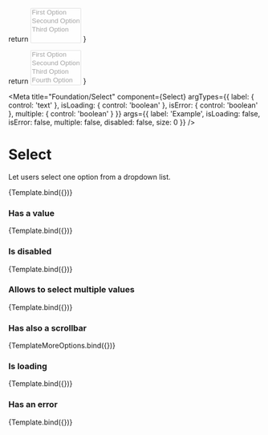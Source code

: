 
  return <Select label={label} value={value} isLoading={isLoading} isError={isError} multiple={multiple} size={size} disabled={disabled}>
      <option value='op1'>First Option</option>
      <option value="op2">Secound Option</option>
      <option value="op3">Third Option</option>
    </Select>
}

  return <Select label={label} value={value} isLoading={isLoading} isError={isError} multiple={multiple} size={size} disabled={disabled}>
      <option value='op1'>First Option</option>
      <option value="op2">Secound Option</option>
      <option value="op3">Third Option</option>
      <option value="op4">Fourth Option</option>
      <option value="op4">Fifth Option</option>
    </Select>
}

<Meta
  title="Foundation/Select"
  component={Select}
  argTypes={{
    label: {
      control: 'text'
    },
    isLoading: {
      control: 'boolean'
    },
    isError: {
      control: 'boolean'
    },
    multiple: {
      control: 'boolean'
    }
  }} args={{
    label: 'Example',
    isLoading: false,
    isError: false,
    multiple: false,
    disabled: false,
    size: 0
  }}
/>

# Select

Let users select one option from a dropdown list.

<Canvas withToolbar>
  <Story name='No arguments'>
    {Template.bind({})}
  </Story>
</Canvas>

<Controls />

### __Has a value__

<Canvas>
  <Story name="Value" args={{value: 'op2'}}>
    {Template.bind({})}
  </Story>
</Canvas>

### __Is disabled__

<Canvas>
  <Story name="Disabled" args={{disabled: true}}>
    {Template.bind({})}
  </Story>
</Canvas>

### __Allows to select multiple values__

<Canvas>
  <Story name="Multiselect" args={{multiple: true}}>
    {Template.bind({})}
  </Story>
</Canvas>

### __Has also a scrollbar__

<Canvas>
  <Story name="Many options" args={{multiple: true}}>
    {TemplateMoreOptions.bind({})}
  </Story>
</Canvas>

### __Is loading__

<Canvas>
  <Story name="Loading" args={{isLoading: true}}>
    {Template.bind({})}
  </Story>
</Canvas>

### __Has an error__

<Canvas>
  <Story name="Error" args={{isError: true}}>
    {Template.bind({})}
  </Story>
</Canvas>
